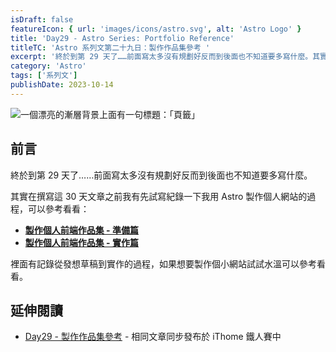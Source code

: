 ```yaml
---
isDraft: false
featureIcon: { url: 'images/icons/astro.svg', alt: 'Astro Logo' }
title: 'Day29 - Astro Series: Portfolio Reference'
titleTC: 'Astro 系列文第二十九日：製作作品集參考 '
excerpt: '終於到第 29 天了……前面寫太多沒有規劃好反而到後面也不知道要多寫什麼。其實在撰寫這 30 天文章之前我有先試寫紀錄一下我用 Astro 製作個人網站的過程，可以參考看看：'
category: 'Astro'
tags: ['系列文']
publishDate: 2023-10-14
---
```


![一個漂亮的漸層背景上面有一句標題：「頁籤」](./day29-portfolio-reference.webp)

## 前言

終於到第 29 天了……前面寫太多沒有規劃好反而到後面也不知道要多寫什麼。

其實在撰寫這 30 天文章之前我有先試寫紀錄一下我用 Astro 製作個人網站的過程，可以參考看看：

- **[製作個人前端作品集 - 準備篇](https://www.webdong.dev/post/lets-build-a-portfolio/)**
- **[製作個人前端作品集 - 實作篇](https://www.webdong.dev/post/lets-build-a-portfolio-with-astro/)**

裡面有記錄從發想草稿到實作的過程，如果想要製作個小網站試試水溫可以參考看看。

## 延伸閱讀

- [Day29 - 製作作品集參考](https://ithelp.ithome.com.tw/articles/10339608) - 相同文章同步發布於 iThome 鐵人賽中
